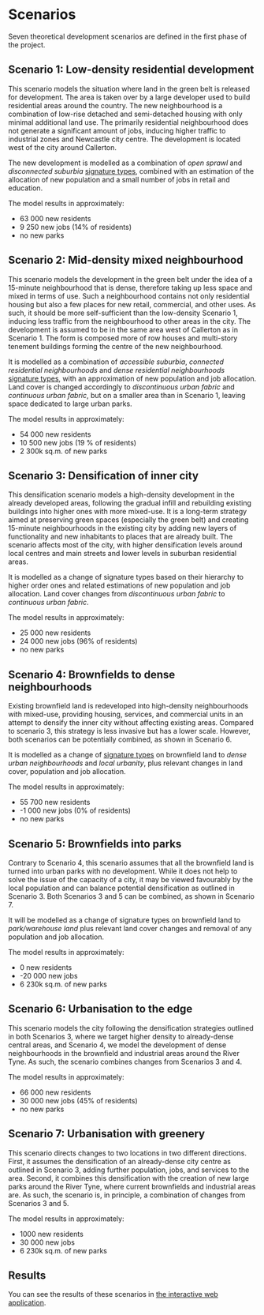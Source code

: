 # Scenarios

Seven theoretical development scenarios are defined in the first phase of the project.

## Scenario 1: Low-density residential development

This scenario models the situation where land in the green belt is released for development. The area is taken over by a large developer used to build residential areas around the country. The new neighbourhood is a combination of low-rise detached and semi-detached housing with only minimal additional land use. The primarily residential neighbourhood does not generate a significant amount of jobs, inducing higher traffic to industrial zones and Newcastle city centre. The development is located west of the city around Callerton.

The new development is modelled as a combination of _open sprawl_ and _disconnected suburbia_ [signature types](https://urbangrammarai.xyz/story/#ss), combined with an estimation of the allocation of new population and a small number of jobs in retail and education.

The model results in approximately:

- 63 000 new residents
- 9 250 new jobs (14% of residents)
- no new parks


## Scenario 2: Mid-density mixed neighbourhood

This scenario models the development in the green belt under the idea of a 15-minute neighbourhood that is dense, therefore taking up less space and mixed in terms of use. Such a neighbourhood contains not only residential housing but also a few places for new retail, commercial, and other uses. As such, it should be more self-sufficient than the low-density Scenario 1, inducing less traffic from the neighbourhood to other areas in the city. The development is assumed to be in the same area west of Callerton as in Scenario 1. The form is composed more of row houses and multi-story tenement buildings forming the centre of the new neighbourhood.

It is modelled as a combination of _accessible suburbia_, _connected residential neighbourhoods_ and _dense residential neighbourhoods_ [signature types](https://urbangrammarai.xyz/story/#ss), with an approximation of new population and job allocation. Land cover is changed accordingly to _discontinuous urban fabric_ and _continuous urban fabric_, but on a smaller area than in Scenario 1, leaving space dedicated to large urban parks.

The model results in approximately:

- 54 000 new residents
- 10 500 new jobs (19 % of residents)
- 2 300k sq.m. of new parks

## Scenario 3: Densification of inner city

This densification scenario models a high-density development in the already developed areas, following the gradual infill and rebuilding existing buildings into higher ones with more mixed-use. It is a long-term strategy aimed at preserving green spaces (especially the green belt) and creating 15-minute neighbourhoods in the existing city by adding new layers of functionality and new inhabitants to places that are already built. The scenario affects most of the city, with higher densification levels around local centres and main streets and lower levels in suburban residential areas.

It is modelled as a change of signature types based on their hierarchy to higher order ones and related estimations of new population and job allocation. Land cover changes from _discontinuous urban fabric_ to _continuous urban fabric_.

The model results in approximately:

- 25 000 new residents
- 24 000 new jobs (96% of residents)
- no new parks

## Scenario 4: Brownfields to dense neighbourhoods

Existing brownfield land is redeveloped into high-density neighbourhoods with mixed-use, providing housing, services, and commercial units in an attempt to densify the inner city without affecting existing areas. Compared to scenario 3, this strategy is less invasive but has a lower scale. However, both scenarios can be potentially combined, as shown in Scenario 6.

It is modelled as a change of [signature types](https://urbangrammarai.xyz/story/#ss) on brownfield land to _dense urban neighbourhoods_ and _local urbanity_, plus relevant changes in land cover, population and job allocation.

The model results in approximately:

- 55 700 new residents
- -1 000 new jobs (0% of residents)
- no new parks

## Scenario 5: Brownfields into parks

Contrary to Scenario 4, this scenario assumes that all the brownfield land is turned into urban parks with no development. While it does not help to solve the issue of the capacity of a city, it may be viewed favourably by the local population and can balance potential densification as outlined in Scenario 3. Both Scenarios 3 and 5 can be combined, as shown in Scenario 7.

It will be modelled as a change of signature types on brownfield land to _park/warehouse land_ plus relevant land cover changes and removal of any population and job allocation.

The model results in approximately:

- 0 new residents
- -20 000 new jobs
- 6 230k sq.m. of new parks

## Scenario 6: Urbanisation to the edge

This scenario models the city following the densification strategies outlined in both Scenarios 3, where we target higher density to already-dense central areas, and Scenario 4, we model the development of dense neighbourhoods in the brownfield and industrial areas around the River Tyne. As such, the scenario combines changes from Scenarios 3 and 4.

The model results in approximately:

- 66 000 new residents
- 30 000 new jobs  (45% of residents)
- no new parks

## Scenario 7: Urbanisation with greenery

This scenario directs changes to two locations in two different directions. First, it assumes the densification of an already-dense city centre as outlined in Scenario 3, adding further population, jobs, and services to the area. Second, it combines this densification with the creation of new large parks around the River Tyne, where current brownfields and industrial areas are. As such, the scenario is, in principle, a combination of changes from Scenarios 3 and 5.

The model results in approximately:

- 1000 new residents
- 30 000 new jobs
- 6 230k sq.m. of new parks

## Results

You can see the results of these scenarios in [the interactive web application](https://alan-turing-institute.github.io/demoland-web/).